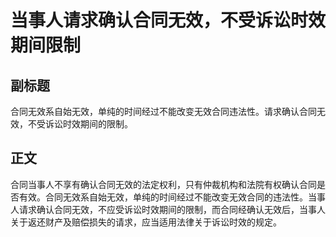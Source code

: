 # 当事人请求确认合同无效，不受诉讼时效期间限制
## 副标题
合同无效系自始无效，单纯的时间经过不能改变无效合同违法性。请求确认合同无效，不受诉讼时效期间的限制。
## 正文
合同当事人不享有确认合同无效的法定权利，只有仲裁机构和法院有权确认合同是否有效。合同无效系自始无效，单纯的时间经过不能改变无效合同的违法性。当事人请求确认合同无效，不应受诉讼时效期间的限制，而合同经确认无效后，当事人关于返还财产及赔偿损失的请求，应当适用法律关于诉讼时效的规定。